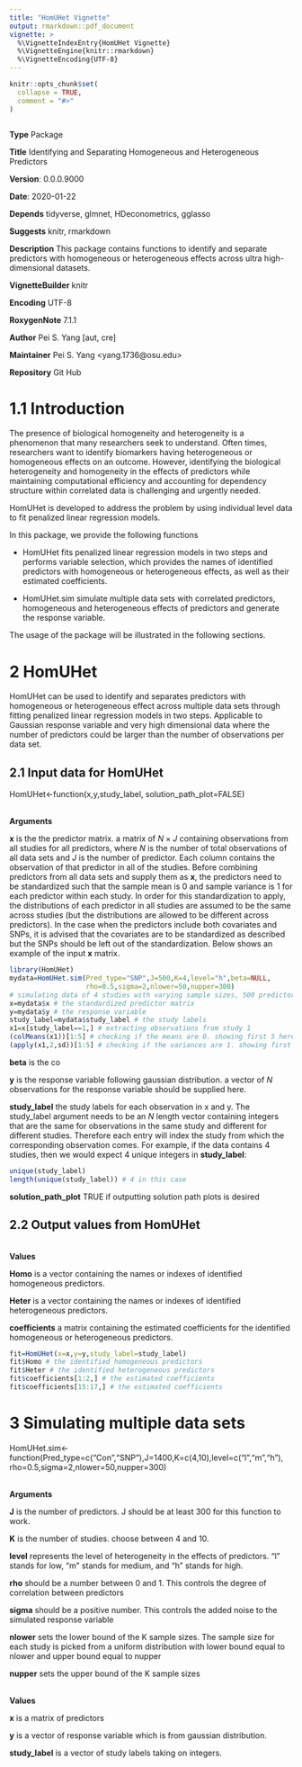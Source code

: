 ```yaml
---
title: "HomUHet Vignette"
output: rmarkdown::pdf_document
vignette: >
  %\VignetteIndexEntry{HomUHet Vignette}
  %\VignetteEngine{knitr::rmarkdown}
  %\VignetteEncoding{UTF-8}
---
```


```r
knitr::opts_chunk$set(
  collapse = TRUE,
  comment = "#>"
)
```

```r

```
**Type** Package

**Title** Identifying and Separating Homogeneous and Heterogeneous Predictors

**Version**: 0.0.0.9000

**Date**: 2020-01-22

**Depends** tidyverse, glmnet, HDeconometrics, gglasso

**Suggests** knitr, rmarkdown

**Description** This package contains functions to identify and separate predictors with homogeneous or heterogeneous effects across ultra high-dimensional datasets.

**VignetteBuilder** knitr

**Encoding** UTF-8

**RoxygenNote** 7.1.1

**Author** Pei S. Yang [aut, cre]

**Maintainer** Pei S. Yang \<yang.1736@osu.edu\>

**Repository** Git Hub

# 1.1 Introduction

The presence of biological homogeneity and heterogeneity is a phenomenon that many researchers seek to understand. Often times, researchers want to identify biomarkers having heterogeneous or homogeneous effects on an outcome. However, identifying the biological heterogeneity and homogeneity in the effects of predictors while maintaining computational efficiency and accounting for dependency structure within correlated data is challenging and urgently needed. 

HomUHet is developed to address the problem by using individual level data to fit penalized linear regression models.

In this package, we provide the following functions

* HomUHet fits penalized linear regression models in two steps and performs variable selection, which provides the names of identified predictors with homogeneous or heterogeneous effects, as well as their estimated coefficients.

* HomUHet.sim simulate multiple data sets with correlated predictors, homogeneous and heterogeneous effects of predictors and generate the response variable.

The usage of the package will be illustrated in the following sections.


# 2 HomUHet  

HomUHet can be used to identify and separates predictors with homogeneous or heterogeneous effect across multiple data sets through fitting penalized linear regression models in two steps. Applicable to Gaussian response variable and very high dimensional data where the number of predictors could be larger than the number of observations per data set. 

## 2.1 Input data for HomUHet

HomUHet<-function(x,y,study_label, solution_path_plot=FALSE)


<br>
**Arguments**

**x** is the the predictor matrix. a matrix of $N \times J$ containing observations from all studies for all predictors, where $N$ is the number of total observations of all data sets and $J$ is the number of predictor. Each column contains the observation of that predictor in all of the studies. Before combining predictors from all data sets and supply them as **x**, the predictors need to be standardized such that the sample mean is 0 and sample variance is 1 for each predictor within each study. In order for this standardization to apply, the distributions of each predictor in all studies are assumed to be the same across studies (but the distributions are allowed to be different across predictors). In the case when the predictors include both covariates and SNPs, it is advised that the covariates are to be standardized as described but the SNPs should be left out of the standardization. Below shows an example of the input **x** matrix.

```r
library(HomUHet)
mydata=HomUHet.sim(Pred_type="SNP",J=500,K=4,level="h",beta=NULL,
                   rho=0.5,sigma=2,nlower=50,nupper=300) 
# simulating data of 4 studies with varying sample sizes, 500 predictors for each study.
x=mydata$x # the standardized predictor matrix 
y=mydata$y # the response variable 
study_label=mydata$study_label # the study labels 
x1=x[study_label==1,] # extracting observations from study 1
(colMeans(x1))[1:5] # checking if the means are 0. showing first 5 here.
(apply(x1,2,sd))[1:5] # checking if the variances are 1. showing first 5 here.

```
**beta** is the co

**y** is the response variable following gaussian distribution. a vector of $N$ observations for the response variable should be supplied here. 

**study_label** the study labels for each observation in x and y. The study_label argument needs to be an $N$ length vector containing integers that are the same for observations in the same study and different for different studies. Therefore each entry will index the study from which the corresponding observation comes. For example, if the data contains 4 studies, then we would expect 4 unique integers in **study_label**:

```r
unique(study_label)
length(unique(study_label)) # 4 in this case
```

**solution_path_plot** TRUE if outputting solution path plots is desired

## 2.2 Output values from HomUHet

<br>
**Values**

**Homo** is a vector containing the names or indexes of identified homogeneous predictors.

**Heter** is a vector containing the names or indexes of identified heterogeneous predictors.

**coefficients** a matrix containing the estimated coefficients for the identified homogeneous or heterogeneous predictors.

```r
fit=HomUHet(x=x,y=y,study_label=study_label)
fit$Homo # the identified homogeneous predictors
fit$Heter # the identified heterogeneous predictors
fit$coefficients[1:2,] # the estimated coefficients
fit$coefficients[15:17,] # the estimated coefficients

```


# 3 Simulating multiple data sets 

HomUHet.sim<-function(Pred_type=c("Con","SNP"),J=1400,K=c(4,10),level=c("l","m","h"),
rho=0.5,sigma=2,nlower=50,nupper=300)

<br>
**Arguments**

**J** is the number of predictors. J should be at least 300 for this function to work.

**K** is the number of studies. choose between 4 and 10.

**level** represents the level of heterogeneity in the effects of predictors. "l" stands for low, "m" stands for medium, and "h" stands for high.

**rho** should be a number between 0 and 1. This controls the degree of correlation between predictors

**sigma** should be a positive number. This controls the added noise to the simulated response variable

**nlower** sets the lower bound of the K sample sizes. The sample size for each study is picked from a uniform distribution with lower bound equal to nlower and upper bound equal to nupper

**nupper** sets the upper bound of the K sample sizes

<br>
**Values**

**x** is a matrix of predictors

**y** is a vector of response variable which is from gaussian distribution.

**study_label** is a vector of study labels taking on integers.










       




